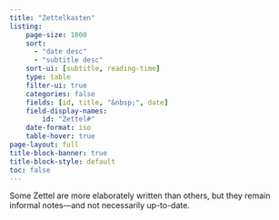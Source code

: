 ```yaml
---
title: "Zettelkasten"
listing:
    page-size: 1000
    sort: 
      - "date desc"
      - "subtitle desc"
    sort-ui: [subtitle, reading-time]
    type: table
    filter-ui: true
    categories: false
    fields: [id, title, "&nbsp;", date]
    field-display-names:
        id: "Zettel#"
    date-format: iso
    table-hover: true
page-layout: full
title-block-banner: true
title-block-style: default
toc: false
---
```

Some Zettel are more elaborately written than others, but they remain informal notes—and not necessarily up-to-date.
